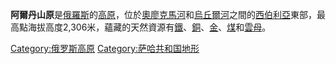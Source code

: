 '''阿爾丹山原'''是[[俄羅斯|俄羅斯]]的[[高原|高原]]，位於[[奧廖克馬河|奧廖克馬河]]和[[烏丘爾河|烏丘爾河]]之間的[[西伯利亞|西伯利亞]]東部，最高點海拔高度2,306米，蘊藏的天然資源有[[鐵|鐵]]、[[銅|銅]]、[[金|金]]、[[煤|煤]]和[[雲母|雲母]]。

{{Russia-geo-stub}}

[[Category:俄罗斯高原|Category:俄罗斯高原]]
[[Category:萨哈共和国地形|Category:萨哈共和国地形]]